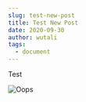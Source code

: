 ```yaml
---
slug: test-new-post
title: Test New Post
date: 2020-09-30
author: wutali
tags:
  - document
---
```

Test

![Oops](https://d33wubrfki0l68.cloudfront.net/1f4ce04369d08e4f8c3a7ca30a11c4873fda2ae1/3cf4e/static/netlify-cms-logo-5a5d3304b7d2d77ea281363a71dcc970.svg "Image test")